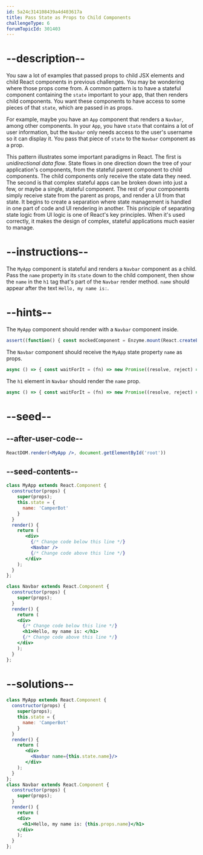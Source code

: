 ```yaml
---
id: 5a24c314108439a4d403617a
title: Pass State as Props to Child Components
challengeType: 6
forumTopicId: 301403
---
```


# --description--

You saw a lot of examples that passed props to child JSX elements and child React components in previous challenges. You may be wondering where those props come from. A common pattern is to have a stateful component containing the `state` important to your app, that then renders child components. You want these components to have access to some pieces of that `state`, which are passed in as props.

For example, maybe you have an `App` component that renders a `Navbar`, among other components. In your `App`, you have `state` that contains a lot of user information, but the `Navbar` only needs access to the user's username so it can display it. You pass that piece of `state` to the `Navbar` component as a prop.

This pattern illustrates some important paradigms in React. The first is *unidirectional data flow*. State flows in one direction down the tree of your application's components, from the stateful parent component to child components. The child components only receive the state data they need. The second is that complex stateful apps can be broken down into just a few, or maybe a single, stateful component. The rest of your components simply receive state from the parent as props, and render a UI from that state. It begins to create a separation where state management is handled in one part of code and UI rendering in another. This principle of separating state logic from UI logic is one of React's key principles. When it's used correctly, it makes the design of complex, stateful applications much easier to manage.

# --instructions--

The `MyApp` component is stateful and renders a `Navbar` component as a child. Pass the `name` property in its `state` down to the child component, then show the `name` in the `h1` tag that's part of the `Navbar` render method. `name` should appear after the text `Hello, my name is:`.

# --hints--

The `MyApp` component should render with a `Navbar` component inside.

```js
assert((function() { const mockedComponent = Enzyme.mount(React.createElement(MyApp)); return mockedComponent.find('MyApp').length === 1 && mockedComponent.find('Navbar').length === 1; })());
```

The `Navbar` component should receive the `MyApp` state property `name` as props.

```js
async () => { const waitForIt = (fn) => new Promise((resolve, reject) => setTimeout(() => resolve(fn()), 250)); const mockedComponent = Enzyme.mount(React.createElement(MyApp)); const setState = () => { mockedComponent.setState({name: 'TestName'}); return waitForIt(() => mockedComponent.find('Navbar').props() )}; const navProps = await setState(); assert(navProps.name === 'TestName'); };
```

The `h1` element in `Navbar` should render the `name` prop.

```js
async () => { const waitForIt = (fn) => new Promise((resolve, reject) => setTimeout(() => resolve(fn()), 250)); const mockedComponent = Enzyme.mount(React.createElement(MyApp)); const navH1Before = mockedComponent.find('Navbar').find('h1').text(); const setState = () => { mockedComponent.setState({name: 'TestName'}); return waitForIt(() => mockedComponent.find('Navbar').find('h1').text() )}; const navH1After = await setState(); assert(new RegExp('TestName').test(navH1After) && navH1After !== navH1Before); };
```

# --seed--

## --after-user-code--

```jsx
ReactDOM.render(<MyApp />, document.getElementById('root'))
```

## --seed-contents--

```jsx
class MyApp extends React.Component {
  constructor(props) {
    super(props);
    this.state = {
      name: 'CamperBot'
    }
  }
  render() {
    return (
       <div>
         {/* Change code below this line */}
         <Navbar />
         {/* Change code above this line */}
       </div>
    );
  }
};

class Navbar extends React.Component {
  constructor(props) {
    super(props);
  }
  render() {
    return (
    <div>
      {/* Change code below this line */}
      <h1>Hello, my name is: </h1>
      {/* Change code above this line */}
    </div>
    );
  }
};
```

# --solutions--

```jsx
class MyApp extends React.Component {
  constructor(props) {
    super(props);
    this.state = {
      name: 'CamperBot'
    }
  }
  render() {
    return (
       <div>
         <Navbar name={this.state.name}/>
       </div>
    );
  }
};
class Navbar extends React.Component {
  constructor(props) {
    super(props);
  }
  render() {
    return (
    <div>
      <h1>Hello, my name is: {this.props.name}</h1>
    </div>
    );
  }
};
```
